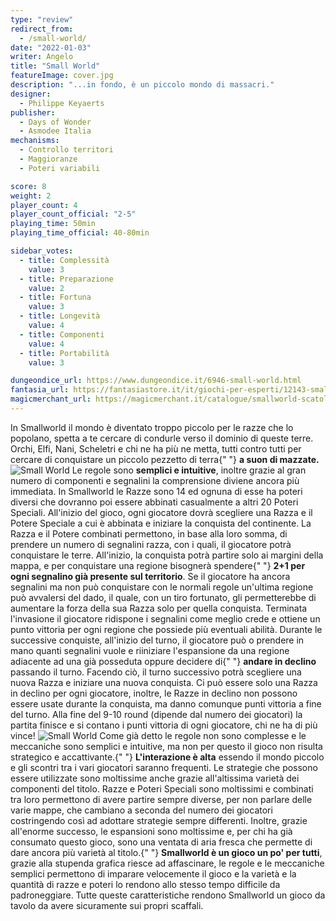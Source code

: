 ```yaml
---
type: "review"
redirect_from:
  - /small-world/
date: "2022-01-03"
writer: Angelo
title: "Small World"
featureImage: cover.jpg
description: "...in fondo, è un piccolo mondo di massacri."
designer:
  - Philippe Keyaerts
publisher:
  - Days of Wonder
  - Asmodee Italia
mechanisms:
  - Controllo territori
  - Maggioranze
  - Poteri variabili

score: 8
weight: 2
player_count: 4
player_count_official: "2-5"
playing_time: 50min
playing_time_official: 40-80min

sidebar_votes:
  - title: Complessità
    value: 3
  - title: Preparazione
    value: 2
  - title: Fortuna
    value: 3
  - title: Longevità
    value: 4
  - title: Componenti
    value: 4
  - title: Portabilità
    value: 3

dungeondice_url: https://www.dungeondice.it/6946-small-world.html
fantasia_url: https://fantasiastore.it/it/giochi-per-esperti/12143-small-world-eng.html
magicmerchant_url: https://magicmerchant.it/catalogue/smallworld-scatola-base-gioco-da-tavolo-in-italiano-small-world-2994/
---
```


<Setting>
  In Smallworld il mondo è diventato troppo piccolo per le razze che lo
  popolano, spetta a te cercare di condurle verso il dominio di queste terre.
  Orchi, Elfi, Nani, Scheletri e chi ne ha più ne metta, tutti contro tutti per
  cercare di conquistare un piccolo pezzetto di terra{" "}
  <strong>a suon di mazzate.</strong>
</Setting>

<img src="./game1.jpg" alt="Small World" />

<Rules>
  Le regole sono <strong>semplici e intuitive</strong>, inoltre grazie al gran
  numero di componenti e segnalini la comprensione diviene ancora più immediata.
  In Smallworld le Razze sono 14 ed ognuna di esse ha poteri diversi che
  dovranno poi essere abbinati casualmente a altri 20 Poteri Speciali.
  All'inizio del gioco, ogni giocatore dovrà scegliere una Razza e il Potere
  Speciale a cui è abbinata e iniziare la conquista del continente. La Razza e
  il Potere combinati permettono, in base alla loro somma, di prendere un numero
  di segnalini razza, con i quali, il giocatore potrà conquistare le terre.
  All'inizio, la conquista potrà partire solo ai margini della mappa, e per
  conquistare una regione bisognerà spendere{" "}
  <strong>2+1 per ogni segnalino già presente sul territorio</strong>. Se il
  giocatore ha ancora segnalini ma non può conquistare con le normali regole
  un'ultima regione può avvalersi del dado, il quale, con un tiro fortunato, gli
  permetterebbe di aumentare la forza della sua Razza solo per quella conquista.
  Terminata l'invasione il giocatore ridispone i segnalini come meglio crede e
  ottiene un punto vittoria per ogni regione che possiede più eventuali abilità.
  Durante le successive conquiste, all'inizio del turno, il giocatore può o
  prendere in mano quanti segnalini vuole e riiniziare l'espansione da una
  regione adiacente ad una già posseduta oppure decidere di{" "}
  <strong>andare in declino</strong> passando il turno. Facendo ciò, il turno
  successivo potrà scegliere una nuova Razza e iniziare una nuova conquista. Ci
  può essere solo una Razza in declino per ogni giocatore, inoltre, le Razze in
  declino non possono essere usate durante la conquista, ma danno comunque punti
  vittoria a fine del turno. Alla fine del 9-10 round (dipende dal numero dei
  giocatori) la partita finisce e si contano i punti vittoria di ogni giocatore,
  chi ne ha di più vince!
</Rules>

<img src="./game2.jpg" alt="Small World" />

<Feedback>
  Come già detto le regole non sono complesse e le meccaniche sono semplici e
  intuitive, ma non per questo il gioco non risulta strategico e accattivante.{" "}
  <strong>L'interazione è alta</strong> essendo il mondo piccolo e gli scontri
  tra i vari giocatori saranno frequenti. Le strategie che possono essere
  utilizzate sono moltissime anche grazie all'altissima varietà dei componenti
  del titolo. Razze e Poteri Speciali sono moltissimi e combinati tra loro
  permettono di avere partire sempre diverse, per non parlare delle varie mappe,
  che cambiano a seconda del numero dei giocatori costringendo così ad adottare
  strategie sempre differenti. Inoltre, grazie all'enorme successo, le
  espansioni sono moltissime e, per chi ha già consumato questo gioco, sono una
  ventata di aria fresca che permette di dare ancora più varietà al titolo.{" "}
  <strong>Smallworld è un gioco un po' per tutti</strong>, grazie alla stupenda
  grafica riesce ad affascinare, le regole e le meccaniche semplici permettono
  di imparare velocemente il gioco e la varietà e la quantità di razze e poteri
  lo rendono allo stesso tempo difficile da padroneggiare. Tutte queste
  caratteristiche rendono Smallworld un gioco da tavolo da avere sicuramente sui
  propri scaffali.
</Feedback>

<Instagram id="CYQ8dE3FK7b" />
